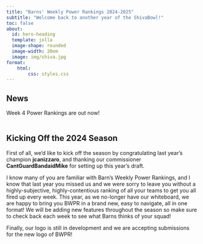 ```yaml
---
title: "Barns' Weekly Power Rankings 2024-2025"
subtitle: "Welcome back to another year of the ShivaBowl!"
toc: false
about:
  id: hero-heading
  template: jolla
  image-shape: rounded
  image-width: 20em
  image: img/shiva.jpg
format:
    html:
        css: styles.css
---
```

<h2 class="subtitle">News</h2>

Week 4 Power Rankings are out now!
<br>
<br>

<h2 class="subtitle">Kicking Off the 2024 Season</h2>

First of all, we'd like to kick off the season by congratulating last year's champion **jcanizzaro**, and thanking our commissioner **CantGuardBandaidMike** for setting up this year's draft.

I know many of you are familiar with Barn's Weekly Power Rankings, and I know that last year you missed us and we were sorry to leave you without a highly-subjective, highly-contentious ranking of all your teams to get you all fired up every week. This year, as we no-longer have our whiteboard, we are happy to bring you BWPR in a brand new, easy to navigate, all in one format! We will be adding new features throughout the season so make sure to check back each week to see what Barns thinks of your squad!


Finally, our logo is still in development and we are accepting submissions for the new logo of BWPR!

